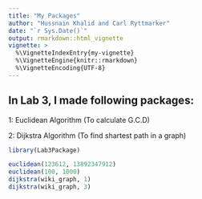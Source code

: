 ```yaml
---
title: "My Packages"
author: "Hussnain Khalid and Carl Ryttmarker"
date: "`r Sys.Date()`"
output: rmarkdown::html_vignette
vignette: >
  %\VignetteIndexEntry{my-vignette}
  %\VignetteEngine{knitr::rmarkdown}
  %\VignetteEncoding{UTF-8}
---
```


In Lab 3, I made following packages:
-
1: Euclidean Algorithm (To calculate G.C.D)

2: Dijkstra Algorithm (To find shartest path in a graph)

```r
library(Lab3Package)

euclidean(123612, 13892347912)
euclidean(100, 1000)
dijkstra(wiki_graph, 1)
dijkstra(wiki_graph, 3)
```
